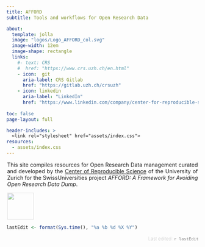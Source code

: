 ```yaml
---
title: AFFORD
subtitle: Tools and workflows for Open Research Data 

about:
  template: jolla
  image: "logos/Logo_AFFORD_col.svg"
  image-width: 12em
  image-shape: rectangle
  links:
    #- text: CRS
    #  href: "https://www.crs.uzh.ch/en.html"
    - icon:  git
      aria-label: CRS Gitlab
      href: "https://gitlab.uzh.ch/crsuzh"
    - icon: linkedin
      aria-label: "LinkedIn"
      href: "https://www.linkedin.com/company/center-for-reproducible-science/"  
        
toc: false
page-layout: full

header-includes: >
  <link rel="stylesheet" href="assets/index.css">
resources:
  - assets/index.css
---
```



<!-- ::: {style="text-align: center; text-justify: distribute;"} -->
<!-- ![](logos/Logo_CRS_col.svg){fig-align="left" width="100" style="opacity: 0.9"}  -->
<!-- ![](logos/Logo_AFFORD_col.svg){fig-align="center" width="100" style="opacity: 0.9"}  -->
<!-- ::: -->

::: {style="text-align: justify; max-width: 500px; margin: auto;"}
This site compiles resources for Open Research Data management curated and developed by the [Center of Reproducible Science](https://www.crs.uzh.ch/en.html) of the University of Zurich for the SwissUniversities project *AFFORD: A Framework for Avoiding Open Research Data Dump*. 

![](logos/Logo_CRS_col.svg){fig-align="right" width="70" style="opacity: 0.6"}
:::


```r
lastEdit <- format(Sys.time(), "%a %b %d %X %Y")
```

::: {style="text-align: right; text-justify: distribute;color: gray; font-weight: 1; font-size: 0.9em"}

Last edited: `r lastEdit`
:::
 

<!-- # Welcome {.unnumbered} -->

<!-- This is the collection of CRS tutorials for the project: -->

<!-- **A Framework for Avoiding the Open Research Data Dump (AFFORD)** -->

<!-- ![](logos/Logo_AFFORD_col.svg){fig-align="left"} -->

<!-- ![](logos/Logo_CRS_col.svg){fig-align="left" width="134"} -->
